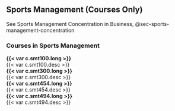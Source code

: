 ## Sports Management (Courses Only)

See Sports Management Concentration in Business, @sec-sports-management-concentration

### Courses in Sports Management

 **{{< var c.smt100.long >}}**  
  {{< var c.smt100.desc >}}  
 **{{< var c.smt300.long >}}**  
  {{< var c.smt300.desc >}}  
 **{{< var c.smt454.long >}}**  
  {{< var c.smt454.desc >}}  
 **{{< var c.smt494.long >}}**  
  {{< var c.smt494.desc >}}  


